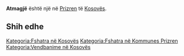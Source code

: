{{Fshat në 
 | Emri                = Atmagjë
 | EmriAlt                = 
 | NAME_SHORT_FORM=      
 | NAME_GENERIC=      
 | NAME_SORT_NAME_RO=      ATMAGJE
 | FULL_NAME_RO = Atmagjë
 | FULL_NAME_ND_RO=Atmagje
 | SORT_NAME_RG=ATMAGJE
 | FULL_NAME_RG=Atmagjë
 | FULL_NAME_ND_RG=Atmagje
 | SRP_NAME_SHORT_FORM=      
 | SRP_NAME_GENERIC=      
 | SRP_NAME_SORT_NAME_RO=      
 | SRP_FULL_NAME_RO = 
 | SRP_FULL_NAME_ND_RO=
 | SRP_SORT_NAME_RG=
 | SRP_FULL_NAME_RG=
 | SRP_FULL_NAME_ND_RG=
 | Emri (Rasa dhanore) = 
 | Figura              = 
 | Shteti              = Kosovo
 | Komuna              = Prizren
 | Kodi postar         = 
 | Sipërfaqja          = 

 | Popullsia           = 

 | Regj. i popullsisë  = 
 | Dend. e popullsisë  = 
 | Faqja zyrtare       = 
 <!--- Koordinatat ----> 
 | Gjerësia            = 42.242778
 | Gjatësia            = 20.681667
 | Lartësia            = 
}}
'''Atmagjë''' është një [[]] në [[Prizren]] të [[Kosovës]].

<!-- == Gjeografia == -->
<!-- == Historia == -->
<!-- == Demografia == -->
== Shih edhe ==
{{Komuna Prizren}}
{{Kosovo-Administrata-Cung}}

[[Kategoria:Fshatra në Kosovës]]
[[Kategoria:Fshatra në Kommunes Prizren]]
[[Kategoria:Vendbanime në Kosovës]]